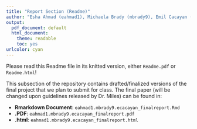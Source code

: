 ```yaml
---
title: "Report Section (Readme)"
author: "Esha Ahmad (eahmad1), Michaela Brady (mbrady9), Emil Cacayan (ecacayan)"
output:
  pdf_document: default
  html_document:
    theme: readable
    toc: yes
urlcolor: cyan
---
```


Please read this Readme file in its knitted version, either `Readme.pdf` or `Readme.html`!

This subsection of the repository contains drafted/finalized versions of the final project that we plan to submit for class. The final paper (will be changed upon guidelines released by Dr. Miles) can be found in: 

* **Rmarkdown Document**: `eahmad1.mbrady9.ecacayan_finalreport.Rmd`
* **.PDF**: `eahmad1.mbrady9.ecacayan_finalreport.pdf`
* **.html**: `eahmad1.mbrady9.ecacayan_finalreport.html`